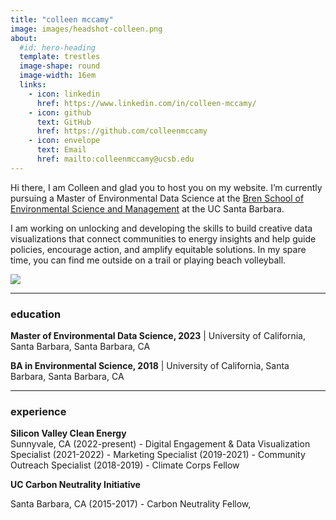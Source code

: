 ```yaml
---
title: "colleen mccamy"
image: images/headshot-colleen.png
about: 
  #id: hero-heading
  template: trestles
  image-shape: round
  image-width: 16em
  links:
    - icon: linkedin 
      href: https://www.linkedin.com/in/colleen-mccamy/
    - icon: github 
      text: GitHub
      href: https://github.com/colleenmccamy
    - icon: envelope 
      text: Email
      href: mailto:colleenmccamy@ucsb.edu
---
```



Hi there, I am Colleen and glad you to host you on my website. I'm currently pursuing a Master of Environmental Data Science at the [Bren School of Environmental Science and Management](https://bren.ucsb.edu/) at the UC Santa Barbara.

I am working on unlocking and developing the skills to build creative data visualizations that connect communities to energy insights and help guide policies, encourage action, and amplify equitable solutions. In my spare time, you can find me outside on a trail or playing beach volleyball.

::: column-page
![](images/wind_hero_image.png)
:::
------------------------------------------------------------------------

### education

**Master of Environmental Data Science, 2023** \| University of California, Santa Barbara, Santa Barbara, CA

**BA in Environmental Science, 2018** \| University of California, Santa Barbara, Santa Barbara, CA

------------------------------------------------------------------------

### experience

**Silicon Valley Clean Energy**\
Sunnyvale, CA (2022-present) - Digital Engagement & Data Visualization Specialist (2021-2022) - Marketing Specialist (2019-2021) - Community Outreach Specialist (2018-2019) - Climate Corps Fellow

**UC Carbon Neutrality Initiative**

Santa Barbara, CA (2015-2017) - Carbon Neutrality Fellow,
